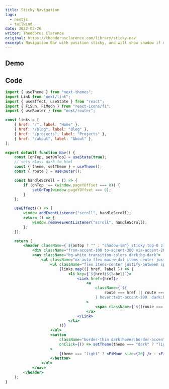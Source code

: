 ```yaml
---
title: Sticky Navigation
tags:
  - nextjs
  - tailwind
date: 2022-02-26
writer: Theodorus Clarence
original: https://theodorusclarence.com/library/sticky-nav
excerpt: Navigation Bar with position sticky, and will show shadow if not on top.
---
```


## Demo

<CloudinaryImage
	cloudName="theodorusclarence"
	publicId="theodorusclarence/library/sticky-nav/demo_zdpika"
	alt="demo"
	width={1050}
	height={160}
/>

## Code

<Copy />

```jsx
import { useTheme } from "next-themes";
import Link from "next/link";
import { useEffect, useState } from "react";
import { FiSun, FiMoon } from "react-icons/fi";
import { useRouter } from "next/router";

const links = [
	{ href: "/", label: "Home" },
	{ href: "/blog", label: "Blog" },
	{ href: "/projects", label: "Projects" },
	{ href: "/about", label: "About" },
];

export default function Nav() {
	const [onTop, setOnTop] = useState(true);
	// sets class dark to html
	const { theme, setTheme } = useTheme();
	const { route } = useRouter();

	const handleScroll = () => {
		if (onTop !== (window.pageYOffset === 0)) {
			setOnTop(window.pageYOffset === 0);
		}
	};

	useEffect(() => {
		window.addEventListener("scroll", handleScroll);
		return () => {
			window.removeEventListener("scroll", handleScroll);
		};
	});

	return (
		<header className={`${onTop ? "" : "shadow-sm"} sticky top-0 z-10 transition-shadow`}>
			<div className="from-accent-100 to-accent-300 via-accent-200 h-2 bg-gradient-to-tr"></div>
			<nav className="bg-white transition-colors dark:bg-dark">
				<ul className="mx-auto flex max-w-4xl items-center justify-between p-4 px-4">
					<ul className="flex items-center justify-between space-x-4">
						{links.map(({ href, label }) => (
							<li key={`${href}${label}`}>
								<Link href={href}>
									<a
										className={`${
											route === href || route === href + "/[slug]" ? "text-transparent" : "text-black dark:text-white"
										} hover:text-accent-200  dark:hover:text-accent-200 font-medium`}
									>
										<span className={`${(route === href || route === href + "/[slug]") && "accent"}`}>{label}</span>
									</a>
								</Link>
							</li>
						))}
					</ul>
					<button
						className="border-thin dark:hover:border-accent-200 dark:hover:text-accent-200 hover:border-accent-200 hover:text-accent-200 rounded-md p-2.5 focus:outline-none"
						onClick={() => setTheme(theme === "dark" ? "light" : "dark")}
					>
						{theme === "light" ? <FiMoon size={20} /> : <FiSun size={20} />}
					</button>
				</ul>
			</nav>
		</header>
	);
}
```

